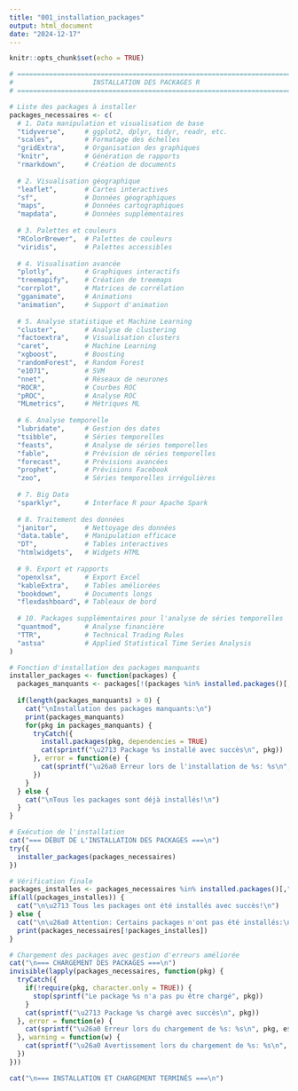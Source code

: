 ```yaml
---
title: "001_installation_packages"
output: html_document
date: "2024-12-17"
---
```


```r
knitr::opts_chunk$set(echo = TRUE)
```



```r
# ==============================================================================
#                    INSTALLATION DES PACKAGES R
# ==============================================================================

# Liste des packages à installer
packages_necessaires <- c(
  # 1. Data manipulation et visualisation de base
  "tidyverse",     # ggplot2, dplyr, tidyr, readr, etc.
  "scales",        # Formatage des échelles
  "gridExtra",     # Organisation des graphiques
  "knitr",         # Génération de rapports
  "rmarkdown",     # Création de documents
  
  # 2. Visualisation géographique
  "leaflet",       # Cartes interactives
  "sf",            # Données géographiques
  "maps",          # Données cartographiques
  "mapdata",       # Données supplémentaires
  
  # 3. Palettes et couleurs
  "RColorBrewer",  # Palettes de couleurs
  "viridis",       # Palettes accessibles
  
  # 4. Visualisation avancée
  "plotly",        # Graphiques interactifs
  "treemapify",    # Création de treemaps
  "corrplot",      # Matrices de corrélation
  "gganimate",     # Animations
  "animation",     # Support d'animation
  
  # 5. Analyse statistique et Machine Learning
  "cluster",       # Analyse de clustering
  "factoextra",    # Visualisation clusters
  "caret",         # Machine Learning
  "xgboost",       # Boosting
  "randomForest",  # Random Forest
  "e1071",         # SVM
  "nnet",          # Réseaux de neurones
  "ROCR",          # Courbes ROC
  "pROC",          # Analyse ROC
  "MLmetrics",     # Métriques ML
  
  # 6. Analyse temporelle
  "lubridate",     # Gestion des dates
  "tsibble",       # Séries temporelles
  "feasts",        # Analyse de séries temporelles
  "fable",         # Prévision de séries temporelles
  "forecast",      # Prévisions avancées
  "prophet",       # Prévisions Facebook
  "zoo",           # Séries temporelles irrégulières
  
  # 7. Big Data
  "sparklyr",      # Interface R pour Apache Spark
  
  # 8. Traitement des données
  "janitor",       # Nettoyage des données
  "data.table",    # Manipulation efficace
  "DT",            # Tables interactives
  "htmlwidgets",   # Widgets HTML
  
  # 9. Export et rapports
  "openxlsx",      # Export Excel
  "kableExtra",    # Tables améliorées
  "bookdown",      # Documents longs
  "flexdashboard", # Tableaux de bord
  
  # 10. Packages supplémentaires pour l'analyse de séries temporelles
  "quantmod",      # Analyse financière
  "TTR",           # Technical Trading Rules
  "astsa"          # Applied Statistical Time Series Analysis
)

# Fonction d'installation des packages manquants
installer_packages <- function(packages) {
  packages_manquants <- packages[!(packages %in% installed.packages()[,"Package"])]
  
  if(length(packages_manquants) > 0) {
    cat("\nInstallation des packages manquants:\n")
    print(packages_manquants)
    for(pkg in packages_manquants) {
      tryCatch({
        install.packages(pkg, dependencies = TRUE)
        cat(sprintf("\u2713 Package %s installé avec succès\n", pkg))
      }, error = function(e) {
        cat(sprintf("\u26a0 Erreur lors de l'installation de %s: %s\n", pkg, e$message))
      })
    }
  } else {
    cat("\nTous les packages sont déjà installés!\n")
  }
}

# Exécution de l'installation
cat("=== DÉBUT DE L'INSTALLATION DES PACKAGES ===\n")
try({
  installer_packages(packages_necessaires)
})

# Vérification finale
packages_installes <- packages_necessaires %in% installed.packages()[,"Package"]
if(all(packages_installes)) {
  cat("\n\u2713 Tous les packages ont été installés avec succès!\n")
} else {
  cat("\n\u26a0 Attention: Certains packages n'ont pas été installés:\n")
  print(packages_necessaires[!packages_installes])
}

# Chargement des packages avec gestion d'erreurs améliorée
cat("\n=== CHARGEMENT DES PACKAGES ===\n")
invisible(lapply(packages_necessaires, function(pkg) {
  tryCatch({
    if(!require(pkg, character.only = TRUE)) {
      stop(sprintf("Le package %s n'a pas pu être chargé", pkg))
    }
    cat(sprintf("\u2713 Package %s chargé avec succès\n", pkg))
  }, error = function(e) {
    cat(sprintf("\u26a0 Erreur lors du chargement de %s: %s\n", pkg, e$message))
  }, warning = function(w) {
    cat(sprintf("\u26a0 Avertissement lors du chargement de %s: %s\n", pkg, w$message))
  })
}))

cat("\n=== INSTALLATION ET CHARGEMENT TERMINÉS ===\n")

```


